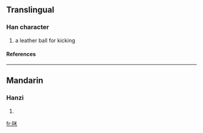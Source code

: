 ==Translingual==
===Han character===
{{Han char|rn=82|rad=毛|as=06|sn=10|four=|canj=竹山火木 (HUFD)}}
# a leather ball for kicking
====References====
{{Han ref|kx=0593.091|dkj=16828|dj=0985.200|hdz=31997.140|uh=6BE9|ud=27625}}

----
==Mandarin==
===Hanzi===
{{cmn-hanzi|pin=[[jú]] ([[ju2]])|wg=chü<sup>2</sup>}}
# {{defn|Mandarin}}

[[fr:毩]]